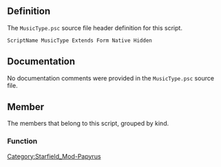 {{Script_Object_Summary
| title = MusicType
| name = [[SFM:Script-MusicType|MusicType]]
| extends = [[SFM:Script-Form|Form]] → [[SFM:Script-ScriptObject|ScriptObject]]
| flags = Native, Hidden
}}


== Definition ==
The <code>MusicType.psc</code> source file header definition for this script.

<source lang="papyrus">
ScriptName MusicType Extends Form Native Hidden
</source>


== Documentation ==
No documentation comments were provided in the <code>MusicType.psc</code> source file.


== Member ==
The members that belong to this script, grouped by kind.

=== Function ===
{{Script_Object_Member_Summary
| title = Add
| script = [[SFM:Script-MusicType|MusicType]]
| name = [[SFM:Script-MusicType/Add|Add]]
| kind = Function
| flags = Native
| documentation = Add this music type to the music system stack
}}

{{Script_Object_Member_Summary
| title = Remove
| script = [[SFM:Script-MusicType|MusicType]]
| name = [[SFM:Script-MusicType/Remove|Remove]]
| kind = Function
| flags = Native
| documentation = Remove this music type from the music system stack
}}


[[Category:Starfield_Mod-Papyrus]]

